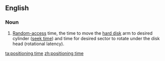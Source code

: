 ==English==

===Noun===
{{infl|en|noun|head=[[positioning]] [[time]]}}

# {{computer science}} [[random-access|Random-access]] time, the time to move the [[hard disk]] arm to desired cylinder ([[seek time]]) and time for desired sector to rotate under the disk head (rotational latency).

[[ta:positioning time]]
[[zh:positioning time]]